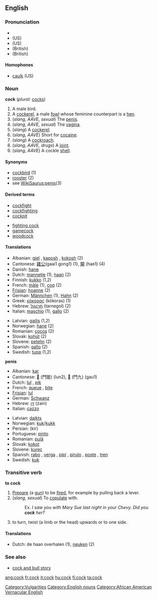 ==English==

===Pronunciation===
*{{AHD|kŏk, kôk}}
*(US) {{IPA|/kɒk/, /kɔːk/}}
*(US) {{SAMPA|/kQk/, /kO:k/}}
*(British) {{IPA|/kɒk/}}
*(British) {{SAMPA|/kQk/}}

====Homophones====
*[[caulk]] (US)

===Noun===
'''cock''' (''plural:'' [[cocks]])
# A male bird.
# A [[cockerel]], a male [[fowl]] whose feminine counterpart is a [[hen]].
# (''slang, AAVE, sexual'') The [[penis]].
# (''slang, AAVE, sexual'') The [[vagina]].
# (''slang'') A [[cockerel]].
# (''slang, AAVE'') Short for [[cocaine]].
# (''slang'') A [[cockroach]].
# (''slang, AAVE, drugs'') A [[joint]].
# (''slang, AAVE'') A cockle [[shell]].

====Synonyms====
*[[cockbird]] (1)
*[[rooster]] (2)
*see [[WikiSaurus:penis]](3)

====Derived terms====
{{top}}
*[[cockfight]]
*[[cockfighting]]
*[[cockpit]]
{{mid}}
*[[fighting cock]]
*[[gamecock]]
*[[woodcock]]
{{bottom}}

====Translations====
{{top}}
*Albanian: [[gjel]] {{m}}, [[kaposh]] {{m}}, [[kokosh]] {{m}} (2)
*Cantonese: [[雞公]](gaai1 gong1) (1), [[閪]] (hae1) (4)
*Danish: [[hane]] {{c}}
*Dutch: [[mannetje]] {{n}} (1), [[haan]] {{m}} (2)
*Finnish: [[kukko]] (1,2)
*French: [[mâle]] {{m}} (1), [[coq]] {{m}} (2)
*[[Frisian]]: [[hoanne]] (2)
*German: [[Männchen]] {{n}} (1), [[Hahn]] {{m}} (2)
*Greek: [[κόκορας]] (kókoras) (1)
*Hebrew: [[תרנגול]] (tarnegol) (2)
*Italian: [[maschio]] {{m}} (1), [[gallo]] {{m}} (2)
{{mid}}
*Latvian: [[gailis]] {{m}} (1,2)
*Norwegian: [[hane]] {{m}} (2)
*Romanian: [[cocoş]] {{m}} (2)
*Slovak: [[kohút]] {{m}} (2)
*Slovene: [[petelin]] {{m}} (2)
*Spanish: [[gallo]] {{m}} (2)
*Swedish: [[tupp]] (1,2)
{{bottom}}

'''penis'''
{{top}}
*Albanian: [[kar]]
*Cantonese: [[]] (門能) (lun2), [[]] (門九) (gau1)
*Dutch: [[lul]] {{m}}, [[pik]] {{m}}
*French: [[queue]] {{f}}, [[bite]] {{f}}
*[[Frisian]]: [[lul]]
*German: [[Schwanz]] {{m}}
*Hebrew: [[זין]] (zain)
*Italian: [[cazzo]] {{m}}
{{mid}}
*Latvian: [[daikts]] {{m}}
*Norwegian: [[kuk]]/[[kukk]] {{m}}
*Persian: {{FAchar|[[کیر]]}} (kir)
*Portuguese: [[pinto]] {{m}}
*Romanian: [[pulã]] {{f}}
*Slovak: [[kokot]] {{m}}
*Slovene: [[kurec]] {{m}}
*Spanish: [[rabo]] {{m}}, [[verga]] {{f}}, [[pipí]] {{m}}, [[pirulo]] {{m}}, [[poste]] {{m}}, [[tren]] {{m}}
*Swedish: [[kuk]]
{{bottom}}

===Transitive verb===
'''to cock'''

# [[prepare|Prepare]] (a [[gun]]) to be [[fire]]d, for example by pulling back a lever.
# (''slang'', ''sexual'') To [[copulate]] with.
#:Ex. ''I saw you with Mary Sue last night in your Chevy. Did you '''cock''' her?''
# to turn, twist (a limb or the head) upwards or to one side.

====Translations====
*Dutch: de haan overhalen (1), [[neuken]] (2)

===See also===
* [[cock and bull story]]

[[Category:Vulgarities]]
[[Category:English nouns]]
[[Category:African American Vernacular English]]

[[ang:cock]]
[[fr:cock]]
[[it:cock]]
[[hu:cock]]
[[fi:cock]]
[[ta:cock]]